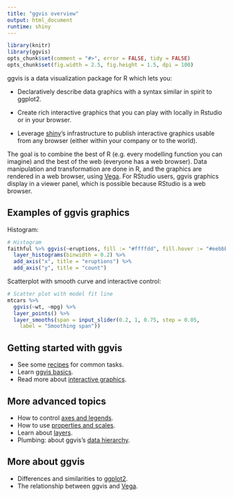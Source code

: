 ```yaml
---
title: "ggvis overview"
output: html_document
runtime: shiny
---
```


<!--
%\VignetteEngine{knitr}
%\VignetteIndexEntry{ggvis basics}
-->

```r
library(knitr)
library(ggvis)
opts_chunk$set(comment = "#>", error = FALSE, tidy = FALSE)
opts_chunk$set(fig.width = 2.5, fig.height = 1.5, dpi = 100)
```

ggvis is a data visualization package for R which lets you:

* Declaratively describe data graphics with a syntax similar in spirit to 
  ggplot2.

* Create rich interactive graphics that you can play with locally in Rstudio
  or in your browser.

* Leverage [shiny](http://www.rstudio.com/shiny/)'s infrastructure to publish
  interactive graphics usable from any browser (either within your company
  or to the world).

The goal is to combine the best of R (e.g. every modelling function you can imagine) and the best of the web (everyone has a web browser). Data manipulation and transformation are done in R, and the graphics are rendered in a web browser, using [Vega](https://github.com/trifacta/vega/). For RStudio users, ggvis graphics display in a viewer panel, which is possible because RStudio is a web browser.

## Examples of ggvis graphics

Histogram:

```r
# Histogram
faithful %>% ggvis(~eruptions, fill := "#ffffdd", fill.hover := "#eebbbb") %>%
  layer_histograms(binwidth = 0.2) %>%
  add_axis("x", title = "eruptions") %>%
  add_axis("y", title = "count")
```

Scatterplot with smooth curve and interactive control:

```r
# Scatter plot with model fit line
mtcars %>%
  ggvis(~wt, ~mpg) %>%
  layer_points() %>%
  layer_smooths(span = input_slider(0.2, 1, 0.75, step = 0.05,
    label = "Smoothing span"))
```

## Getting started with ggvis

* See some [recipes](cookbook.html) for common tasks.
* Learn [ggvis basics](ggvis-basics.html).
* Read more about [interactive graphics](interactivity.html).

## More advanced topics

* How to control [axes and legends](axes-legends.html).
* How to use [properties and scales](properties-scales.html).
* Learn about [layers](layers.html).
* Plumbing: about ggvis's [data hierarchy](data-hierarchy.html).

## More about ggvis

* Differences and similarities to [ggplot2](ggplot2.html).
* The relationship between ggvis and [Vega](vega.html).

